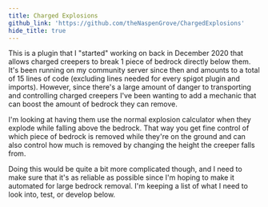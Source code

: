 ```yaml
---
title: Charged Explosions
github_link: 'https://github.com/theNaspenGrove/ChargedExplosions'
hide_title: true
---
```


This is a plugin that I "started" working on back in December 2020 that allows charged creepers to break 1 piece of bedrock directly below them. It's been running on my community server since then and amounts to a total of 15 lines of code (excluding lines needed for every spigot plugin and imports). However, since there's a large amount of danger to transporting and controlling charged creepers I've been wanting to add a mechanic that can boost the amount of bedrock they can remove. 

I'm looking at having them use the normal explosion calculator when they explode while falling above the bedrock. That way you get fine control of which piece of bedrock is removed while they're on the ground and can also control how much is removed by changing the height the creeper falls from. 

Doing this would be quite a bit more complicated though, and I need to make sure that it's as reliable as possible since I'm hoping to make it automated for large bedrock removal. I'm keeping a list of what I need to look into, test, or develop below.

